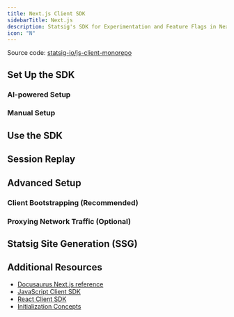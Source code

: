 ```yaml
---
title: Next.js Client SDK
sidebarTitle: Next.js
description: Statsig's SDK for Experimentation and Feature Flags in Next.js applications.
icon: "N"
---
```




<Callout icon="github">
Source code: <a href="https://github.com/statsig-io/js-client-monorepo" target="_blank" rel="noreferrer">statsig-io/js-client-monorepo</a>
</Callout>

## Set Up the SDK

### AI-powered Setup

<aiSetup/>

### Manual Setup

<Installation/>

<manualInstallation/>

## Use the SDK

<checkGateIntro/>
<checkGate/>

<getDynamicConfigIntro/>
<getDynamicConfig/>

<getExperimentLayerIntro/>

<getExperiment/>

<paramStoresIntro />
<paramStore />

<logEventIntro/>
<logEvent/>

## Session Replay

<sessionReplay/>

<webAnalyticsIntro/>
<webAnalytics/>

<JSStableID/>

## Advanced Setup

### Client Bootstrapping (Recommended)

<bootstrapping/>

### Proxying Network Traffic (Optional)

<proxying/>

## Statsig Site Generation (SSG)

<ssg/>

<statsigOptions />
<JSStatsigOptions />

## Additional Resources

- <a href="https://docs.statsig.com/client/javascript-sdk/next-js/" target="_blank" rel="noreferrer">Docusaurus Next.js reference</a>
- <a href="/client/javascript-sdk">JavaScript Client SDK</a>
- <a href="/client/React">React Client SDK</a>
 - <a href="/client/concepts/initialize">Initialization Concepts</a>
